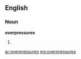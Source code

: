 ==English==

===Noun===
'''overpressures'''

# {{plural of|[[overpressure]]}}

[[ar:overpressures]]
[[my:overpressures]]